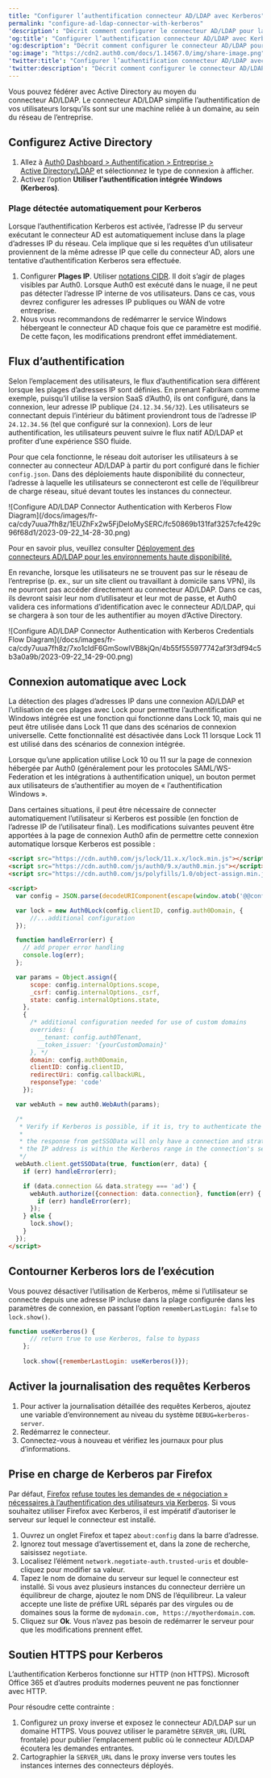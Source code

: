 ```yaml
---
title: "Configurer l’authentification connecteur AD/LDAP avec Kerberos"
permalink: "configure-ad-ldap-connector-with-kerberos"
'description': "Décrit comment configurer le connecteur AD/LDAP pour la fédération avec l’authentification Kerberos."
'og:title': "Configurer l’authentification connecteur AD/LDAP avec Kerberos"
'og:description': "Décrit comment configurer le connecteur AD/LDAP pour la fédération avec l’authentification Kerberos."
'og:image': "https://cdn2.auth0.com/docs/1.14567.0/img/share-image.png"
'twitter:title': "Configurer l’authentification connecteur AD/LDAP avec Kerberos"
'twitter:description': "Décrit comment configurer le connecteur AD/LDAP pour la fédération avec l’authentification Kerberos."
---
```


Vous pouvez fédérer avec Active Directory au moyen du connecteur AD/LDAP. Le connecteur AD/LDAP simplifie l’authentification de vos utilisateurs lorsqu’ils sont sur une machine reliée à un domaine, au sein du réseau de l’entreprise.

## Configurez Active Directory

1. Allez à [Auth0 Dashboard > Authentification > Entreprise > Active Directory/LDAP](https://manage.auth0.com/#/connections/enterprise/ad) et sélectionnez le type de connexion à afficher.
2. Activez l’option **Utiliser l’authentification intégrée Windows (Kerberos)**.

### Plage détectée automatiquement pour Kerberos

Lorsque l’authentification Kerberos est activée, l’adresse IP du serveur exécutant le connecteur AD est automatiquement incluse dans la plage d’adresses IP du réseau. Cela implique que si les requêtes d’un utilisateur proviennent de la même adresse IP que celle du connecteur AD, alors une tentative d’authentification Kerberos sera effectuée.

1. Configurer **Plages IP**. Utiliser [notations CIDR](https://en.wikipedia.org/wiki/Classless_Inter-Domain_Routing). Il doit s’agir de plages visibles par Auth0. Lorsque Auth0 est exécuté dans le nuage, il ne peut pas détecter l’adresse IP interne de vos utilisateurs. Dans ce cas, vous devrez configurer les adresses IP publiques ou WAN de votre entreprise.
2. Nous vous recommandons de redémarrer le service Windows hébergeant le connecteur AD chaque fois que ce paramètre est modifié. De cette façon, les modifications prendront effet immédiatement.

## Flux d’authentification

Selon l’emplacement des utilisateurs, le flux d’authentification sera différent lorsque les plages d’adresses IP sont définies. En prenant Fabrikam comme exemple, puisqu’il utilise la version SaaS d’Auth0, ils ont configuré, dans la connexion, leur adresse IP publique (`24.12.34.56/32`). Les utilisateurs se connectant depuis l’intérieur du bâtiment proviendront tous de l’adresse IP `24.12.34.56` (tel que configuré sur la connexion). Lors de leur authentification, les utilisateurs peuvent suivre le flux natif AD/LDAP et profiter d’une expérience <Tooltip href="/docs/docs/fr-ca/glossary?term=single-sign-on" tip="Authentification unique (SSO)
Service qui, après qu’un utilisateur se soit connecté à une application, le connecte automatiquement à d’autres applications." cta="Voir le glossaire">SSO</Tooltip> fluide.

Pour que cela fonctionne, le réseau doit autoriser les utilisateurs à se connecter au connecteur AD/LDAP à partir du port configuré dans le fichier `config.json`. Dans des déploiements haute disponibilité du connecteur, l’adresse à laquelle les utilisateurs se connecteront est celle de l’équilibreur de charge réseau, situé devant toutes les instances du connecteur.

<Frame>![Configure AD/LDAP Connector Authentication with Kerberos Flow Diagram](/docs/images/fr-ca/cdy7uua7fh8z/1EUZhFx2w5FjDeIoMySERC/fc50869b131faf3257cfe429c96f68d1/2023-09-22_14-28-30.png)</Frame>

Pour en savoir plus, veuillez consulter [Déployement des connecteurs AD/LDAP pour les environnements haute disponibilité.](/docs/docs/fr-ca/authenticate/identity-providers/enterprise-identity-providers/active-directory-ldap/ad-ldap-connector/ad-ldap-high-availability)

En revanche, lorsque les utilisateurs ne se trouvent pas sur le réseau de l’entreprise (p. ex., sur un site client ou travaillant à domicile sans VPN), ils ne pourront pas accéder directement au connecteur AD/LDAP. Dans ce cas, ils devront saisir leur nom d’utilisateur et leur mot de passe, et Auth0 validera ces informations d’identification avec le connecteur AD/LDAP, qui se chargera à son tour de les authentifier au moyen d’Active Directory.

<Frame>![Configure AD/LDAP Connector Authentication with Kerberos Credentials Flow Diagram](/docs/images/fr-ca/cdy7uua7fh8z/7xo1cIdF6GmSowlVB8kjQn/4b55f555977742af3f3df94c5b3a0a9b/2023-09-22_14-29-00.png)</Frame>

## Connexion automatique avec Lock

<Callout icon="file-lines" color="#0EA5E9" iconType="regular">

La détection des plages d’adresses IP dans une connexion AD/LDAP et l’utilisation de ces plages avec Lock pour permettre l’authentification Windows intégrée est une fonction qui fonctionne dans Lock 10, mais qui ne peut être utilisée dans Lock 11 que dans des scénarios de connexion universelle. Cette fonctionnalité est désactivée dans Lock 11 lorsque Lock 11 est utilisé dans des scénarios de connexion intégrée.

</Callout>

Lorsque qu’une application utilise Lock 10 ou 11 sur la page de connexion hébergée par Auth0 (généralement pour les protocoles <Tooltip href="/docs/docs/fr-ca/glossary?term=security-assertion-markup-language" tip="Security Assertion Markup Language (SAML)
Protocole normalisé permettant à deux parties d’échanger des informations d’authentification sans mot de passe." cta="Voir le glossaire">SAML</Tooltip>/WS-Federation et les intégrations à authentification unique), un bouton permet aux utilisateurs de s’authentifier au moyen de « l’authentification Windows ».

Dans certaines situations, il peut être nécessaire de connecter automatiquement l’utilisateur si Kerberos est possible (en fonction de l’adresse IP de l’utilisateur final). Les modifications suivantes peuvent être apportées à la page de connexion Auth0 afin de permettre cette connexion automatique lorsque Kerberos est possible :

```html lines
<script src="https://cdn.auth0.com/js/lock/11.x.x/lock.min.js"></script>
<script src="https://cdn.auth0.com/js/auth0/9.x/auth0.min.js"></script>
<script src="https://cdn.auth0.com/js/polyfills/1.0/object-assign.min.js"></script>

<script>
  var config = JSON.parse(decodeURIComponent(escape(window.atob('@@config@@'))));

  var lock = new Auth0Lock(config.clientID, config.auth0Domain, {
      //...additional configuration
  });

  function handleError(err) {
    // add proper error handling
    console.log(err);
  };

  var params = Object.assign({
      scope: config.internalOptions.scope,
      _csrf: config.internalOptions._csrf,
      state: config.internalOptions.state,
    },
    {
      /* additional configuration needed for use of custom domains 
      overrides: {
        __tenant: config.auth0Tenant,
        __token_issuer: '{yourCustomDomain}'
      }, */
      domain: config.auth0Domain,
      clientID: config.clientID,
      redirectUri: config.callbackURL,
      responseType: 'code'
    });

  var webAuth = new auth0.WebAuth(params);

  /*
   * Verify if Kerberos is possible, if it is, try to authenticate the user.
   *
   * the response from getSSOData will only have a connection and strategy if 
   * the IP address is within the Kerberos range in the connection's settings
   */
  webAuth.client.getSSOData(true, function(err, data) {
    if (err) handleError(err);

    if (data.connection && data.strategy === 'ad') {
      webAuth.authorize({connection: data.connection}, function(err) {
        if (err) handleError(err);
      });
    } else {
      lock.show();
    }
  });
</script>
```

## Contourner Kerberos lors de l’exécution

Vous pouvez désactiver l’utilisation de Kerberos, même si l’utilisateur se connecte depuis une adresse IP incluse dans la plage configurée dans les paramètres de connexion, en passant l’option `rememberLastLogin: false` to `lock.show()`.

```javascript lines
function useKerberos() {
      // return true to use Kerberos, false to bypass
    };
    
    lock.show({rememberLastLogin: useKerberos()});
```

## Activer la journalisation des requêtes Kerberos

1. Pour activer la journalisation détaillée des requêtes Kerberos, ajoutez une variable d’environnement au niveau du système `DEBUG=kerberos-server`.
2. Redémarrez le connecteur.
3. Connectez-vous à nouveau et vérifiez les journaux pour plus d’informations.

## Prise en charge de Kerberos par Firefox

Par défaut, [Firefox](https://www.mozilla.org/firefox) [refuse toutes les demandes de « négociation » nécessaires à l’authentification des utilisateurs via Kerberos](https://developer.mozilla.org/en-US/docs/Mozilla/Integrated_authentication). Si vous souhaitez utiliser Firefox avec Kerberos, il est impératif d’autoriser le serveur sur lequel le connecteur est installé.

1. Ouvrez un onglet Firefox et tapez `about:config` dans la barre d’adresse.
2. Ignorez tout message d’avertissement et, dans la zone de recherche, saisissez `negotiate`.
3. Localisez l’élément `network.negotiate-auth.trusted-uris` et double-cliquez pour modifier sa valeur.
4. Tapez le nom de domaine du serveur sur lequel le connecteur est installé. Si vous avez plusieurs instances du connecteur derrière un équilibreur de charge, ajoutez le nom DNS de l’équilibreur.
   La valeur accepte une liste de préfixe URL séparés par des virgules ou de domaines sous la forme de `mydomain.com, https://myotherdomain.com`.
5. Cliquez sur **Ok**. Vous n’avez pas besoin de redémarrer le serveur pour que les modifications prennent effet.

## Soutien HTTPS pour Kerberos

L’authentification Kerberos fonctionne sur HTTP (non HTTPS). Microsoft Office 365 et d’autres produits modernes peuvent ne pas fonctionner avec HTTP.

Pour résoudre cette contrainte :

1. Configurez un proxy inverse et exposez le connecteur AD/LDAP sur un domaine HTTPS. Vous pouvez utiliser le paramètre `SERVER_URL` (URL frontale) pour publier l’emplacement public où le connecteur AD/LDAP écoutera les demandes entrantes.
2. Cartographier la `SERVER_URL` dans le proxy inverse vers toutes les instances internes des connecteurs déployés.